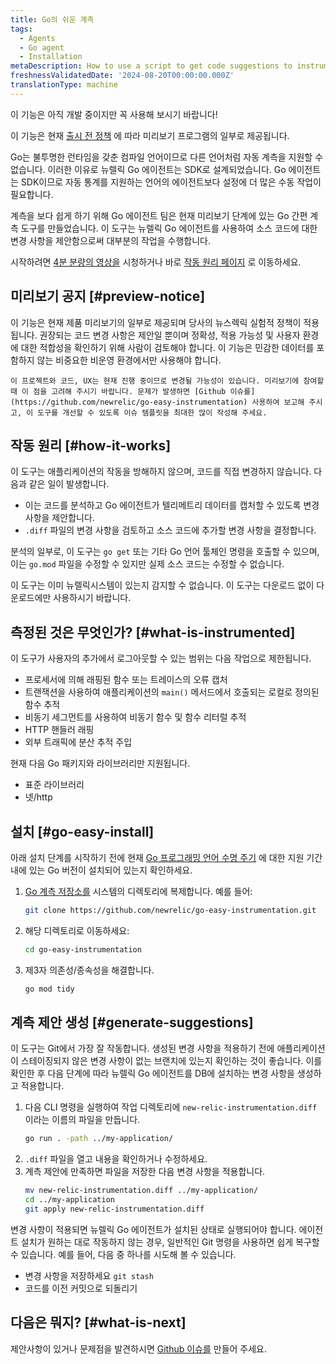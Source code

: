 ```yaml
---
title: Go의 쉬운 계측
tags:
  - Agents
  - Go agent
  - Installation
metaDescription: How to use a script to get code suggestions to instrument your Golang apps and services.
freshnessValidatedDate: '2024-08-20T00:00:00.000Z'
translationType: machine
---
```


<Callout title="시사">
  이 기능은 아직 개발 중이지만 꼭 사용해 보시기 바랍니다!

  이 기능은 현재 [출시 전 정책](/docs/licenses/license-information/referenced-policies/new-relic-pre-release-policy) 에 따라 미리보기 프로그램의 일부로 제공됩니다.
</Callout>

Go는 불투명한 런타임을 갖춘 컴파일 언어이므로 다른 언어처럼 자동 계측을 지원할 수 없습니다. 이러한 이유로 뉴렐릭 Go 에이전트는 SDK로 설계되었습니다. Go 에이전트는 SDK이므로 자동 통계를 지원하는 언어의 에이전트보다 설정에 더 많은 수동 작업이 필요합니다.

계측을 보다 쉽게 하기 위해 Go 에이전트 팀은 현재 미리보기 단계에 있는 Go 간편 계측 도구를 만들었습니다. 이 도구는 뉴렐릭 Go 에이전트를 사용하여 소스 코드에 대한 변경 사항을 제안함으로써 대부분의 작업을 수행합니다.

시작하려면 [4분 분량의 영상을](https://asciinema.org/a/r0Il7o2eMiZaLKHIlew3IL2nx) 시청하거나 바로 [작동 원리 페이지](#how-it-works) 로 이동하세요.

## 미리보기 공지 [#preview-notice]

<CollapserGroup>
  <Collapser id="preview-usage-details" title="이 미리보기에서 기대할 수 있는 것">
    이 기능은 현재 제품 미리보기의 일부로 제공되며 당사의 뉴스렉릭 실험적 정책이 적용됩니다. 권장되는 코드 변경 사항은 제안일 뿐이며 정확성, 적용 가능성 및 사용자 환경에 대한 적합성을 확인하기 위해 사람이 검토해야 합니다. 이 기능은 민감한 데이터를 포함하지 않는 비중요한 비운영 환경에서만 사용해야 합니다.

    이 프로젝트와 코드, UX는 현재 진행 중이므로 변경될 가능성이 있습니다. 미리보기에 참여할 때 이 점을 고려해 주시기 바랍니다. 문제가 발생하면 [Github 이슈를](https://github.com/newrelic/go-easy-instrumentation) 사용하여 보고해 주시고, 이 도구를 개선할 수 있도록 이슈 템플릿을 최대한 많이 작성해 주세요.
  </Collapser>
</CollapserGroup>

## 작동 원리 [#how-it-works]

이 도구는 애플리케이션의 작동을 방해하지 않으며, 코드를 직접 변경하지 않습니다. 다음과 같은 일이 발생합니다.

* 이는 코드를 분석하고 Go 에이전트가 텔리메트리 데이터를 캡처할 수 있도록 변경 사항을 제안합니다.
* `.diff` 파일의 변경 사항을 검토하고 소스 코드에 추가할 변경 사항을 결정합니다.

분석의 일부로, 이 도구는 `go get` 또는 기타 Go 언어 툴체인 명령을 호출할 수 있으며, 이는 `go.mod` 파일을 수정할 수 있지만 실제 소스 코드는 수정할 수 없습니다.

<Callout variant="important">
  이 도구는 이미 뉴렐릭시스템이 있는지 감지할 수 없습니다. 이 도구는 다운로드 없이 다운로드에만 사용하시기 바랍니다.
</Callout>

## 측정된 것은 무엇인가? [#what-is-instrumented]

이 도구가 사용자의 추가에서 로그아웃할 수 있는 범위는 다음 작업으로 제한됩니다.

* 프로세서에 의해 래핑된 함수 또는 트레이스의 오류 캡처
* 트랜잭션을 사용하여 애플리케이션의 `main()` 메서드에서 호출되는 로컬로 정의된 함수 추적
* 비동기 세그먼트를 사용하여 비동기 함수 및 함수 리터럴 추적
* HTTP 핸들러 래핑
* 외부 트래픽에 분산 추적 주입

현재 다음 Go 패키지와 라이브러리만 지원됩니다.

* 표준 라이브러리
* 넷/http

## 설치 [#go-easy-install]

아래 설치 단계를 시작하기 전에 현재 [Go 프로그래밍 언어 수명 주기](https://endoflife.date/go) 에 대한 지원 기간 내에 있는 Go 버전이 설치되어 있는지 확인하세요.

1. [Go 계측 저장소를](https://github.com/newrelic/go-easy-instrumentation) 시스템의 디렉토리에 복제합니다. 예를 들어:
   ```sh
   git clone https://github.com/newrelic/go-easy-instrumentation.git
   ```
2. 해당 디렉토리로 이동하세요:
   ```sh
   cd go-easy-instrumentation
   ```
3. 제3자 의존성/종속성을 해결합니다.
   ```sh
   go mod tidy
   ```

## 계측 제안 생성 [#generate-suggestions]

이 도구는 Git에서 가장 잘 작동합니다. 생성된 변경 사항을 적용하기 전에 애플리케이션이 스테이징되지 않은 변경 사항이 없는 브랜치에 있는지 확인하는 것이 좋습니다. 이를 확인한 후 다음 단계에 따라 뉴렐릭 Go 에이전트를 DB에 설치하는 변경 사항을 생성하고 적용합니다.

1. 다음 CLI 명령을 실행하여 작업 디렉토리에 `new-relic-instrumentation.diff` 이라는 이름의 파일을 만듭니다.
   ```sh
   go run . -path ../my-application/
   ```
2. `.diff` 파일을 열고 내용을 확인하거나 수정하세요.
3. 계측 제안에 만족하면 파일을 저장한 다음 변경 사항을 적용합니다.
   ```sh
   mv new-relic-instrumentation.diff ../my-application/
   cd ../my-application
   git apply new-relic-instrumentation.diff
   ```

변경 사항이 적용되면 뉴렐릭 Go 에이전트가 설치된 상태로 실행되어야 합니다. 에이전트 설치가 원하는 대로 작동하지 않는 경우, 일반적인 Git 명령을 사용하면 쉽게 복구할 수 있습니다. 예를 들어, 다음 중 하나를 시도해 볼 수 있습니다.

* 변경 사항을 저장하세요 `git stash`
* 코드를 이전 커밋으로 되돌리기

## 다음은 뭐지? [#what-is-next]

제안사항이 있거나 문제점을 발견하시면 [Github 이슈를](https://github.com/newrelic/go-easy-instrumentation) 만들어 주세요.